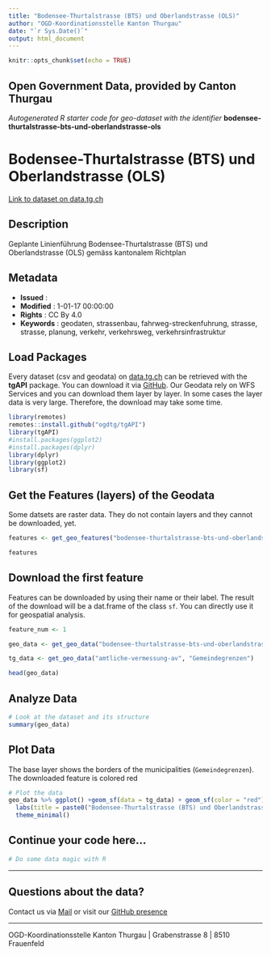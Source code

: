 ```yaml
---
title: "Bodensee-Thurtalstrasse (BTS) und Oberlandstrasse (OLS)"
author: "OGD-Koordinationsstelle Kanton Thurgau"
date: "`r Sys.Date()`"
output: html_document
---
```


```r
knitr::opts_chunk$set(echo = TRUE)
```

## Open Government Data, provided by **Canton Thurgau**
*Autogenerated R starter code for geo-dataset with the identifier* **bodensee-thurtalstrasse-bts-und-oberlandstrasse-ols**


# **Bodensee-Thurtalstrasse (BTS) und Oberlandstrasse (OLS)**

[Link to dataset on data.tg.ch](https://data.tg.ch/explore/dataset/bodensee-thurtalstrasse-bts-und-oberlandstrasse-ols/information/)

## Description

Geplante Linienführung Bodensee-Thurtalstrasse (BTS) und Oberlandstrasse (OLS) gemäss kantonalem Richtplan

## Metadata

- **Issued**                   : 
- **Modified**                 : 1-01-17 00:00:00
- **Rights**                   : CC By 4.0
- **Keywords**                 : geodaten, strassenbau, fahrweg-streckenfuhrung, strasse, strasse, planung, verkehr, verkehrsweg, verkehrsinfrastruktur

## Load Packages

Every dataset (csv and geodata) on [data.tg.ch](https://data.tg.ch/pages/start/) can be retrieved with the **tgAPI** package. You can download it via [GitHub](https://github.com/ogdtg/tgAPI). Our Geodata rely on WFS Services and you can download them layer by layer. In some cases the layer data is very large. Therefore, the download may take some time.

```r
library(remotes)
remotes::install.github("ogdtg/tgAPI")
library(tgAPI)
#install.packages(ggplot2)
#install.packages(dplyr)
library(dplyr)
library(ggplot2)
library(sf)

```


## Get the Features (layers) of the Geodata

Some datsets are raster data. They do not contain layers and they cannot be downloaded, yet.

```r
features <- get_geo_features("bodensee-thurtalstrasse-bts-und-oberlandstrasse-ols")

features
```


## Download the first feature

Features can be downloaded by using their name or their label. The result of the download will be a dat.frame of the class `sf`. You can directly use it for geospatial analysis.

```r

feature_num <- 1

geo_data <- get_geo_data("bodensee-thurtalstrasse-bts-und-oberlandstrasse-ols",features$name[feature_num])

tg_data <- get_geo_data("amtliche-vermessung-av", "Gemeindegrenzen")

head(geo_data)
```


## Analyze Data

```r

# Look at the dataset and its structure
summary(geo_data)

```


## Plot Data

The base layer shows the borders of the municipalities (`Gemeindegrenzen`). The downloaded feature is colored red

```r

# Plot the data
geo_data %>% ggplot() +geom_sf(data = tg_data) + geom_sf(color = "red") +
  labs(title = paste0("Bodensee-Thurtalstrasse (BTS) und Oberlandstrasse (OLS): ",features$title[feature_num])) +
  theme_minimal()

```


## Continue your code here...


```r
# Do some data magic with R
```

------------------------------------------------------------------------

## Questions about the data?

Contact us via [Mail](mailto:ogd@tg.ch) or visit our [GitHub presence](https://github.com/ogdtg)


------------------------------------------------------------------------

OGD-Koordinationsstelle Kanton Thurgau | Grabenstrasse 8 | 8510 Frauenfeld
